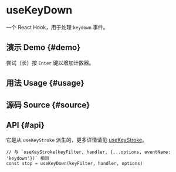 # useKeyDown


<HooksType category={frontmatter.category} />

一个 React Hook，用于处理 `keydown` 事件。

## 演示 Demo \{#demo}

尝试（长）按 `Enter` 键以增加计数器。


<App />

## 用法 Usage \{#usage}



## 源码 Source \{#source}


<Source />

## API \{#api}

它是从 `useKeyStroke` 派生的，更多详情请见 [useKeyStroke](/reference/use-key-stroke)。

```tsx
// 与 `useKeyStroke(keyFilter, handler, {...options, eventName: 'keydown'})` 相同
const stop = useKeyDown(keyFilter, handler, options)
```
